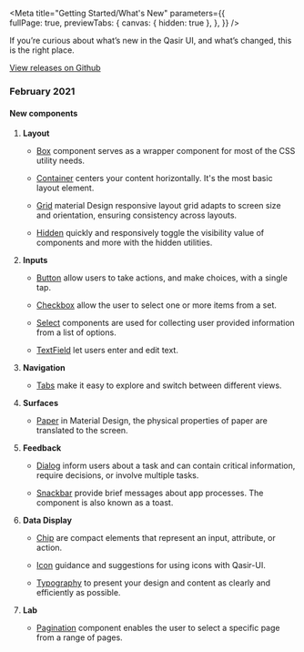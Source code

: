 
<Meta title="Getting Started/What's New" 
  parameters={{      
    fullPage: true,
    previewTabs: {
      canvas: { hidden: true },
    },
  }} 
/>

<Title>What's new</Title>
<Subtitle>
  If you’re curious about what’s new in the Qasir UI, and what’s changed, this is the right place.
</Subtitle>

<a class="link" target="_blank" href="https://github.com/qasir-id/qasir-ui/releases">View releases on Github</a>

<h3 style={{marginTop: 20, marginBottom: 20}}>February 2021</h3>

#### New components

<ol>
  <li>
    <b>Layout</b>
    <ul>
      <li>
        <p><a class="link" target="_blank" href="http://qasir-ui.qasir.xyz/?path=/story/components-layout-box--description">Box</a> component serves as a wrapper component for most of the CSS utility needs.</p>
      </li>
      <li>
        <p><a class="link" target="_blank" href="http://qasir-ui.qasir.xyz/?path=/story/components-layout-container--description">Container</a> centers your content horizontally. It's the most basic layout element.</p>
      </li>
      <li>
        <p><a class="link" target="_blank" href="http://qasir-ui.qasir.xyz/?path=/story/components-layout-grid--description">Grid</a> material Design responsive layout grid adapts to screen size and orientation, ensuring consistency across layouts.</p>
      </li>
      <li>
        <p><a class="link" target="_blank" href="http://qasir-ui.qasir.xyz/?path=/story/components-layout-hidden--description">Hidden</a> quickly and responsively toggle the visibility value of components and more with the hidden utilities.</p>
      </li>
    </ul>
  </li>

  <li>
    <b>Inputs</b>
    <ul>
      <li>
        <p><a class="link" target="_blank" href="http://qasir-ui.qasir.xyz/?path=/story/components-inputs-button--description">Button</a> allow users to take actions, and make choices, with a single tap.</p>
      </li>      
      <li>
        <p><a class="link" target="_blank" href="http://qasir-ui.qasir.xyz/?path=/story/components-inputs-checkbox--description">Checkbox</a> allow the user to select one or more items from a set.</p>
      </li>      
      <li>
        <p><a class="link" target="_blank" href="http://qasir-ui.qasir.xyz/?path=/story/components-inputs-select--description">Select</a> components are used for collecting user provided information from a list of options.</p>
      </li>     
      <li>
        <p><a class="link" target="_blank" href="http://qasir-ui.qasir.xyz/?path=/story/components-inputs-textfield--description">TextField</a> let users enter and edit text.</p>
      </li>      
    </ul>
  </li>

  <li>
    <b>Navigation</b>
    <ul>
      <li>
        <p><a class="link" target="_blank" href="http://qasir-ui.qasir.xyz/?path=/story/components-navigation-tabs--description">Tabs</a> make it easy to explore and switch between different views.</p>
      </li>            
    </ul>
  </li>

  <li>
    <b>Surfaces</b>
    <ul>
      <li>
        <p><a class="link" target="_blank" href="http://qasir-ui.qasir.xyz/?path=/story/components-surfaces-paper--description">Paper</a> in Material Design, the physical properties of paper are translated to the screen.</p>
      </li>            
    </ul>
  </li>

  <li>
    <b>Feedback</b>
    <ul>
      <li>
        <p><a class="link" target="_blank" href="http://qasir-ui.qasir.xyz/?path=/story/components-feedback-dialog--description">Dialog</a> inform users about a task and can contain critical information, require decisions, or involve multiple tasks.</p>
      </li>      
      <li>
        <p><a class="link" target="_blank" href="http://qasir-ui.qasir.xyz/?path=/story/components-feedback-snackbar--description">Snackbar</a> provide brief messages about app processes. The component is also known as a toast.</p>
      </li>            
    </ul>
  </li>

  <li>
    <b>Data Display</b>
    <ul>
      <li>
        <p><a class="link" target="_blank" href="http://qasir-ui.qasir.xyz/?path=/story/components-data-display-chip--description">Chip</a> are compact elements that represent an input, attribute, or action.</p>
      </li>     
      <li>
        <p><a class="link" target="_blank" href="http://qasir-ui.qasir.xyz/?path=/story/components-data-display-icon--description">Icon</a> guidance and suggestions for using icons with Qasir-UI.</p>
      </li>        
      <li>
        <p><a class="link" target="_blank" href="http://qasir-ui.qasir.xyz/?path=/story/components-data-display-typography--description">Typography</a> to present your design and content as clearly and efficiently as possible.</p>
      </li>            
    </ul>
  </li>

  <li>
    <b>Lab</b>
    <ul>
      <li>
        <p><a class="link" target="_blank" href="http://qasir-ui.qasir.xyz/?path=/story/components-lab-pagination--description">Pagination</a> component enables the user to select a specific page from a range of pages.</p>
      </li>                
    </ul>
  </li>
</ol>